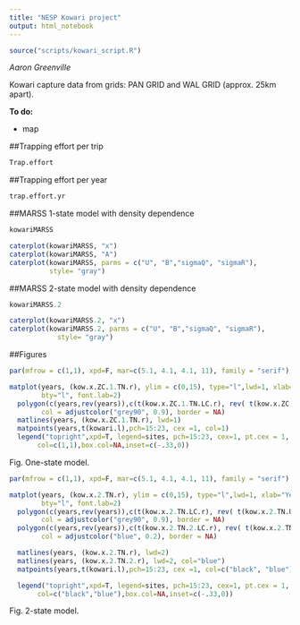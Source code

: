 ```yaml
---
title: "NESP Kowari project"
output: html_notebook
---
```

```r
source("scripts/kowari_script.R")
```

*Aaron Greenville*  


Kowari capture data from grids: PAN GRID and WAL GRID (approx. 25km apart).  

**To do:**  

* map  

  
##Trapping effort per trip
```r
Trap.effort
```

##Trapping effort per year
```r
trap.effort.yr
```

##MARSS 1-state model with density dependence
```r
kowariMARSS
```

```r
caterplot(kowariMARSS, "x")
caterplot(kowariMARSS, "A")
caterplot(kowariMARSS, parms = c("U", "B","sigmaQ", "sigmaR"),
          style= "gray")

```


##MARSS 2-state model with density dependence
```r
kowariMARSS.2
```

```r
caterplot(kowariMARSS.2, "x")
caterplot(kowariMARSS.2, parms = c("U", "B","sigmaQ", "sigmaR"),
            style= "gray")  
```


##Figures
```r
par(mfrow = c(1,1), xpd=F, mar=c(5.1, 4.1, 4.1, 11), family = "serif")

matplot(years, (kow.x.ZC.1.TN.r), ylim = c(0,15), type="l",lwd=1, xlab="Year", ylab="Captures (100 trap nights)",
        bty="l", font.lab=2)
  polygon(c(years,rev(years)),c(t(kow.x.ZC.1.TN.LC.r), rev( t(kow.x.ZC.1.TN.UC.r))) ,
        col = adjustcolor("grey90", 0.9), border = NA)
  matlines(years, (kow.x.ZC.1.TN.r), lwd=1)
  matpoints(years,t(kowari.l),pch=15:23, cex =1, col=1)
  legend("topright",xpd=T, legend=sites, pch=15:23, cex=1, pt.cex = 1,
       col=c(1,1),box.col=NA,inset=c(-.33,0))
```
Fig. One-state model.

```r
par(mfrow = c(1,1), xpd=F, mar=c(5.1, 4.1, 4.1, 11), family = "serif")

matplot(years, (kow.x.2.TN.r), ylim = c(0,15), type="l",lwd=1, xlab="Year", ylab="Captures (100 trap nights)",
        bty="l", font.lab=2)
  polygon(c(years,rev(years)),c(t(kow.x.2.TN.LC.r), rev( t(kow.x.2.TN.UC.r))) ,
        col = adjustcolor("grey90", 0.9), border = NA)
  polygon(c(years,rev(years)),c(t(kow.x.2.TN.2.LC.r), rev( t(kow.x.2.TN.2.UC.r))) ,
        col = adjustcolor("blue", 0.2), border = NA)

  matlines(years, (kow.x.2.TN.r), lwd=2)
  matlines(years, (kow.x.2.TN.2.r), lwd=2, col="blue")
  matpoints(years,t(kowari.l),pch=15:23, cex =1, col=c("black", "blue"))

  legend("topright",xpd=T, legend=sites, pch=15:23, cex=1, pt.cex = 1,
       col=c("black","blue"),box.col=NA,inset=c(-.33,0))
```

Fig. 2-state model.



